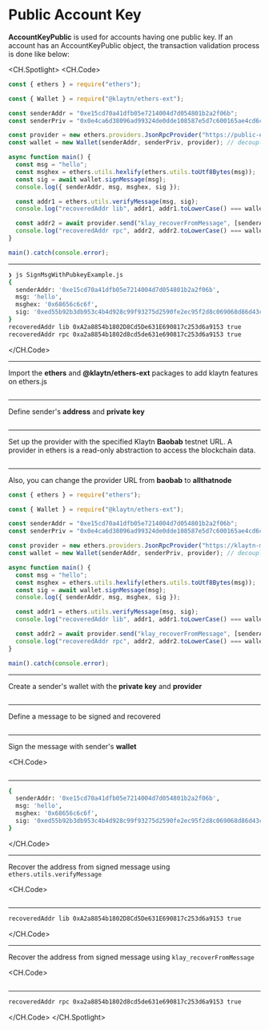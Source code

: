 # Public Account Key

**AccountKeyPublic** is used for accounts having one public key. If an account has an AccountKeyPublic object, the transaction validation process is done like below:

<CH.Spotlight>
<CH.Code>

```js SignMsgWithPubkeyExample.js
const { ethers } = require("ethers");

const { Wallet } = require("@klaytn/ethers-ext");

const senderAddr = "0xe15cd70a41dfb05e7214004d7d054801b2a2f06b";
const senderPriv = "0x0e4ca6d38096ad99324de0dde108587e5d7c600165ae4cd6c2462c597458c2b8";

const provider = new ethers.providers.JsonRpcProvider("https://public-en-baobab.klaytn.net");
const wallet = new Wallet(senderAddr, senderPriv, provider); // decoupled account

async function main() {
  const msg = "hello";
  const msghex = ethers.utils.hexlify(ethers.utils.toUtf8Bytes(msg));
  const sig = await wallet.signMessage(msg);
  console.log({ senderAddr, msg, msghex, sig });

  const addr1 = ethers.utils.verifyMessage(msg, sig);
  console.log("recoveredAddr lib", addr1, addr1.toLowerCase() === wallet.address.toLowerCase());

  const addr2 = await provider.send("klay_recoverFromMessage", [senderAddr, msghex, sig, "latest"]);
  console.log("recoveredAddr rpc", addr2, addr2.toLowerCase() === wallet.address.toLowerCase());
}

main().catch(console.error);
```

---

```zsh output
❯ js SignMsgWithPubkeyExample.js
{
  senderAddr: '0xe15cd70a41dfb05e7214004d7d054801b2a2f06b',
  msg: 'hello',
  msghex: '0x68656c6c6f',
  sig: '0xed55b92b3db953c4b4d928c99f93275d2590fe2ec95f2d8c069068d86d43ce0c0d1206f297351c6a0dfaba9c24d1a2ac293ac8f8a73d16c2b0c39ce90bc36ab71b'
}
recoveredAddr lib 0xA2a8854b1802D8Cd5De631E690817c253d6a9153 true
recoveredAddr rpc 0xa2a8854b1802d8cd5de631e690817c253d6a9153 true
```

</CH.Code>

---

Import the **ethers** and **@klaytn/ethers-ext** packages to add klaytn features on ethers.js

```js SignMsgWithPubkeyExample.js focus=1:3

```

---

Define sender's **address** and **private key**

```js SignMsgWithPubkeyExample.js focus=5:6

```

---

Set up the provider with the specified Klaytn **Baobab** testnet URL. A provider in ethers is a read-only abstraction to access the blockchain data.

```js SignMsgWithPubkeyExample.js focus=8

```

---

Also, you can change the provider URL from **baobab** to **allthatnode**

```js SignMsgWithPubkeyExample.js focus=8
const { ethers } = require("ethers");

const { Wallet } = require("@klaytn/ethers-ext");

const senderAddr = "0xe15cd70a41dfb05e7214004d7d054801b2a2f06b";
const senderPriv = "0x0e4ca6d38096ad99324de0dde108587e5d7c600165ae4cd6c2462c597458c2b8";

const provider = new ethers.providers.JsonRpcProvider("https://klaytn-mainnet.g.allthatnode.com/full/evm");
const wallet = new Wallet(senderAddr, senderPriv, provider); // decoupled account

async function main() {
  const msg = "hello";
  const msghex = ethers.utils.hexlify(ethers.utils.toUtf8Bytes(msg));
  const sig = await wallet.signMessage(msg);
  console.log({ senderAddr, msg, msghex, sig });

  const addr1 = ethers.utils.verifyMessage(msg, sig);
  console.log("recoveredAddr lib", addr1, addr1.toLowerCase() === wallet.address.toLowerCase());

  const addr2 = await provider.send("klay_recoverFromMessage", [senderAddr, msghex, sig, "latest"]);
  console.log("recoveredAddr rpc", addr2, addr2.toLowerCase() === wallet.address.toLowerCase());
}

main().catch(console.error);
```

---

Create a sender's wallet with the **private key** and **provider**

```js SignMsgWithPubkeyExample.js focus=9

```

---

Define a message to be signed and recovered

```js SignMsgWithPubkeyExample.js focus=12

```

---

Sign the message with sender's **wallet**

<CH.Code>
```js SignMsgWithPubkeyExample.js focus=13:15

````
---

```zsh output
{
  senderAddr: '0xe15cd70a41dfb05e7214004d7d054801b2a2f06b',
  msg: 'hello',
  msghex: '0x68656c6c6f',
  sig: '0xed55b92b3db953c4b4d928c99f93275d2590fe2ec95f2d8c069068d86d43ce0c0d1206f297351c6a0dfaba9c24d1a2ac293ac8f8a73d16c2b0c39ce90bc36ab71b'
}
````

</CH.Code>

---

Recover the address from signed message using `ethers.utils.verifyMessage`

<CH.Code>
```js SignMsgWithPubkeyExample.js focus=17:18

````
---

```zsh output
recoveredAddr lib 0xA2a8854b1802D8Cd5De631E690817c253d6a9153 true
````

</CH.Code>

---

Recover the address from signed message using `klay_recoverFromMessage`

<CH.Code>
```js SignMsgWithPubkeyExample.js focus=20:21

````
---
```zsh output
recoveredAddr rpc 0xa2a8854b1802d8cd5de631e690817c253d6a9153 true
````

</CH.Code>
</CH.Spotlight>
